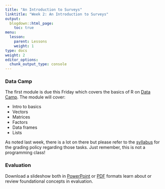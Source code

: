 ```yaml
---
title: "An Introduction to Surveys"
linktitle: "Week 2: An Introduction to Surveys"
output:
  blogdown::html_page:
    toc: true
menu:
  lesson:
    parent: Lessons
    weight: 1
type: docs
weight: 2
editor_options: 
  chunk_output_type: console
---
```


### Data Camp
The first module is due this Friday which covers the basics of R on [Data Camp](https://www.datacamp.com/){target="_blank"}. The module will cover:

- Intro to basics
- Vectors
- Matrices
- Factors
- Data frames
- Lists

As noted last week, there is a lot on there but please refer to the [syllabus](/syllabus/) for the grading policy regarding those tasks. Just remember, this is not a programming class!

### Evaluation
Download a slideshow both in [PowerPoint](/slides/Week 2/Intro to PE.pptx){target="_blank"} or [PDF](/slides/Week 2/Intro to PE.pdf){target="_blank"} formats learn about or review foundational concepts in evaluation. 
